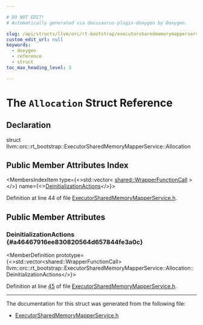 ```yaml
---

# DO NOT EDIT!
# Automatically generated via docusaurus-plugin-doxygen by Doxygen.

slug: /api/structs/llvm/orc/rt-bootstrap/executorsharedmemorymapperservice/allocation
custom_edit_url: null
keywords:
  - doxygen
  - reference
  - struct
toc_max_heading_level: 3

---
```





# The `Allocation` Struct Reference

<DoxygenPage pluginConfig={pluginConfig}>



## Declaration

<CodeBlock>struct llvm::orc::rt_bootstrap::ExecutorSharedMemoryMapperService::Allocation</CodeBlock>

## Public Member Attributes Index

<MembersIndex>

<MembersIndexItem
  type={<>std::vector&lt; <a href="/docs/api/classes/llvm/orc/shared/wrapperfunctioncall">shared::WrapperFunctionCall</a> &gt;</>}
  name={<><a href="#a46467916ee830820564d657844fe3a0c">DeinitializationActions</a></>}>
</MembersIndexItem>

</MembersIndex>


Definition at line 44 of file <a href="/docs/api/files/include/include/llvm/include/llvm/executionengine/include/llvm/executionengine/orc/include/llvm/executionengine/orc/targetprocess/executorsharedmemorymapperservice-h">ExecutorSharedMemoryMapperService.h</a>.

<SectionDefinition>

## Public Member Attributes

### DeinitializationActions {#a46467916ee830820564d657844fe3a0c}

<MemberDefinition
  prototype={<>std::vector&lt;shared::WrapperFunctionCall&gt; llvm::orc::rt&#95;bootstrap::ExecutorSharedMemoryMapperService::Allocation::DeinitializationActions</>}>

Definition at line <a href="/docs/api/files/include/include/llvm/include/llvm/executionengine/include/llvm/executionengine/orc/include/llvm/executionengine/orc/targetprocess/executorsharedmemorymapperservice-h/#l00045">45</a> of file <a href="/docs/api/files/include/include/llvm/include/llvm/executionengine/include/llvm/executionengine/orc/include/llvm/executionengine/orc/targetprocess/executorsharedmemorymapperservice-h">ExecutorSharedMemoryMapperService.h</a>.
</MemberDefinition>

</SectionDefinition>

<hr/>

The documentation for this struct was generated from the following file:

<ul>
<li><a href="/docs/api/files/include/include/llvm/include/llvm/executionengine/include/llvm/executionengine/orc/include/llvm/executionengine/orc/targetprocess/executorsharedmemorymapperservice-h">ExecutorSharedMemoryMapperService.h</a></li>
</ul>

</DoxygenPage>
